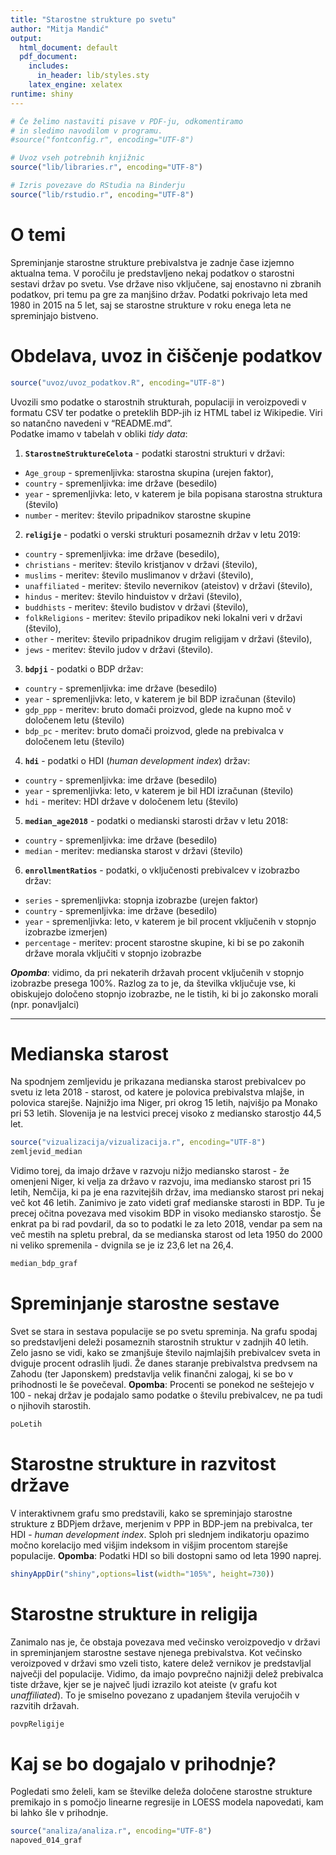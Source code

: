 ```yaml
---
title: "Starostne strukture po svetu"
author: "Mitja Mandić"
output:
  html_document: default
  pdf_document:
    includes:
      in_header: lib/styles.sty
    latex_engine: xelatex
runtime: shiny
---
```


```r
# Če želimo nastaviti pisave v PDF-ju, odkomentiramo
# in sledimo navodilom v programu.
#source("fontconfig.r", encoding="UTF-8")

# Uvoz vseh potrebnih knjižnic
source("lib/libraries.r", encoding="UTF-8")
```

```r
# Izris povezave do RStudia na Binderju
source("lib/rstudio.r", encoding="UTF-8")
```

# O temi

Spreminjanje starostne strukture prebivalstva je zadnje čase izjemno aktualna tema. V poročilu je predstavljeno nekaj podatkov o starostni sestavi držav po svetu. Vse države niso vključene, saj enostavno ni zbranih podatkov, pri temu pa gre za manjšino držav. Podatki pokrivajo leta med 1980 in 2015 na 5 let, saj se starostne strukture v roku enega leta ne spreminjajo bistveno.

# Obdelava, uvoz in čiščenje podatkov

```r
source("uvoz/uvoz_podatkov.R", encoding="UTF-8")
```

Uvozili smo podatke o starostnih strukturah, populaciji in veroizpovedi v formatu CSV ter podatke o preteklih BDP-jih iz HTML tabel iz Wikipedie. Viri so natančno navedeni v "README.md".  
Podatke imamo v tabelah v obliki *tidy data*:


1. **`StarostneStruktureCelota`** - podatki starostni strukturi v državi:
  - `Age_group` - spremenljivka: starostna skupina (urejen faktor),
  - `country` - spremenljivka: ime države (besedilo)
  - `year` - spremenljivka: leto, v katerem je bila popisana starostna struktura (število)
  - `number` - meritev: število pripadnikov starostne skupine

2. **`religije`** - podatki o verski strukturi posameznih držav v letu 2019:
  - `country` - spremenljivka: ime države (besedilo),
  - `christians` - meritev: število kristjanov v državi (število),
  - `muslims` - meritev: število muslimanov v državi (število),
  - `unaffiliated` - meritev: število nevernikov (ateistov) v državi (število),
  - `hindus` - meritev: število hinduistov v državi (število),
  - `buddhists` - meritev: število budistov v državi (število),
  - `folkReligions` - meritev: število pripadikov neki lokalni veri v državi (število),
  - `other` - meritev: število pripadnikov drugim religijam v državi (število),
  - `jews` - meritev: število judov v državi (število).

3. **`bdpji`** - podatki o BDP držav:
  - `country` - spremenljivka: ime države (besedilo)
  - `year` - spremenljivka: leto, v katerem je bil BDP izračunan (število)
  - `gdp_ppp` - meritev: bruto domači proizvod, glede na kupno moč v določenem letu (število)
  - `bdp_pc` - meritev: bruto domači proizvod, glede na prebivalca v določenem letu (število)

4. **`hdi`** - podatki o HDI (_human development index_) držav:
  - `country` - spremenljivka: ime države (besedilo)
  - `year` - spremenljivka: leto, v katerem je bil HDI izračunan (število)
  - `hdi` - meritev: HDI države v določenem letu (število)

5. **`median_age2018`** - podatki o medianski starosti držav v letu 2018:
  - `country` - spremenljivka: ime države (besedilo)
  - `median` - meritev: medianska starost v državi (število)
  
6. **`enrollmentRatios`** - podatki, o vključenosti prebivalcev v izobrazbo držav:
  - `series` - spremenljivka: stopnja izobrazbe (urejen faktor)
  - `country` - spremenljivka: ime države (besedilo)
  - `year` - spremenljivka: leto, v katerem je bil procent vključenih v stopnjo izobrazbe izmerjen)
  - `percentage` - meritev: procent starostne skupine, ki bi se po zakonih države morala vključiti v stopnjo
                            izobrazbe
  
  **_Opomba_**: vidimo, da pri nekaterih državah procent vključenih v stopnjo izobrazbe presega 100%. Razlog za to
              je, da številka vključuje vse, ki obiskujejo določeno stopnjo izobrazbe, ne le tistih, ki bi jo
              zakonsko morali (npr. ponavljalci)
  
___

# Medianska starost

Na spodnjem zemljevidu je prikazana medianska starost prebivalcev po svetu iz leta 2018 - starost, od katere je polovica prebivalstva mlajše, in polovica starejše. Najnižjo ima Niger, pri okrog 15 letih, 
najvišjo pa Monako pri 53 letih. Slovenija je na lestvici precej visoko z mediansko starostjo 44,5 let.

```r
source("vizualizacija/vizualizacija.r", encoding="UTF-8")
zemljevid_median
```

Vidimo torej, da imajo države v razvoju nižjo mediansko starost - že omenjeni Niger, ki velja za državo v razvoju, ima mediansko starost pri 15 letih, Nemčija, ki pa je ena razvitejših držav, ima mediansko starost pri nekaj več kot 46 letih. Zanimivo je zato videti graf medianske starosti in BDP. Tu je precej očitna povezava med visokim BDP in visoko mediansko starostjo. Še enkrat pa bi rad povdaril, da so to podatki le za leto 2018, vendar pa sem na več mestih na spletu prebral, da se medianska starost od leta 1950 do 2000 ni veliko spremenila - dvignila se je iz 23,6 let na 26,4.

```r
median_bdp_graf
```

# Spreminjanje starostne sestave

Svet se stara in sestava populacije se po svetu spreminja. Na grafu spodaj so predstavljeni deleži posameznih starostnih struktur v zadnjih 40 letih. Zelo jasno se vidi, kako se zmanjšuje število najmlajših prebivalcev sveta in dviguje procent odraslih ljudi. Že danes staranje prebivalstva predvsem na Zahodu (ter Japonskem) predstavlja velik finančni zalogaj, ki se bo v prihodnosti le še povečeval. 
**Opomba**: Procenti se ponekod ne seštejejo v 100 - nekaj držav je podajalo samo podatke o številu prebivalcev, ne pa tudi o njihovih starostih.

```r
poLetih
```

# Starostne strukture in razvitost države

V interaktivnem grafu smo predstavili, kako se spreminjajo starostne strukture z BDPjem države, merjenim v PPP in BDP-jem na prebivalca, ter HDI - *human development index*. Sploh pri slednjem indikatorju opazimo močno korelacijo med višjim indeksom in višjim procentom starejše populacije.
**Opomba**: Podatki HDI so bili dostopni samo od leta 1990 naprej.

```r
shinyAppDir("shiny",options=list(width="105%", height=730))
```

# Starostne strukture in religija

Zanimalo nas je, če obstaja povezava med večinsko veroizpovedjo v državi in spreminjanjem starostne sestave njenega prebivalstva. Kot večinsko veroizpoved v državi smo vzeli tisto, katere delež vernikov je predstavljal največji del populacije. Vidimo, da imajo povprečno najnižji delež prebivalca tiste države, kjer se je največ ljudi izrazilo kot ateiste (v grafu kot _unaffiliated_). To je smiselno povezano z upadanjem števila verujočih v razvitih državah.

```r
povpReligije
```

# Kaj se bo dogajalo v prihodnje?

Pogledati smo želeli, kam se številke deleža določene starostne strukture premikajo in s pomočjo linearne regresije in LOESS modela napovedati, kam bi lahko šle v prihodnje.
```r
source("analiza/analiza.r", encoding="UTF-8")
napoved_014_graf
```
